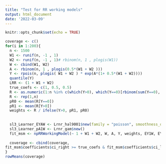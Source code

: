 ```yaml
---
title: "Test for RR working models"
output: html_document
date: '2022-03-09'
---
```


```r
knitr::opts_chunk$set(echo = TRUE)
```


```r

coverage <- c()
for(i in 1:200){
  n <- 1500
  W1 <- runif(n, -1 , 1)
  W2 <- runif(n, -1 , 1)# rbinom(n, 1 , plogis(W1))
  W <- cbind(W1, W2)
  A <- rbinom(n, 1 , plogis(0.5*(W1 + W2 )))
  Y <- rpois(n, plogis( W1 + W2 ) * exp(A*(1+ 0.5*(W1 + W2))))
  quantile(Y)
  LRR <- (1 + W1 + W2)
  true_coefs <- c(1, 0.5, 0.5)
  R <- as.numeric(1:n %in% c(which(Y>0), which(Y==0)[rbinom(sum(Y==0), size = 1, prob = 0.5)==1]))
  R <- rep(1,n)
  pR0 <- mean(R[Y==0])
  pR1 <- mean(R[Y>0])
  weights <- R / ifelse(Y>0, pR1, pR0)
  
  
  sl3_Learner_EYAW <- Lrnr_hal9001$new(family = "poisson", smoothness_orders =1, num_knots = c(10,5), max_degree = 2)
  sl3_Learner_pA1W <- Lrnr_gam$new()
  fit_msm <- npRRWorkingModel(~ 1 + W1 + W2, W, A, Y, weights, EY1W, EY0W, pA1W, sl3_Learner_EYAW, sl3_Learner_pA1W, outcome_type = "continuous") 
  
  coverage <- cbind(coverage, 
fit_msm$coefficients$ci_right >= true_coefs & fit_msm$coefficients$ci_left <= true_coefs)
}
rowMeans(coverage)
```



